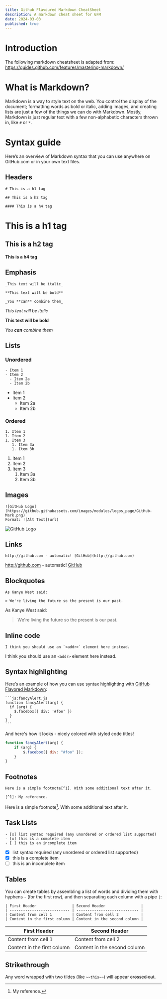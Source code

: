```yaml
---
title: Github Flavoured Markdown CheatSheet
description: A markdown cheat sheet for GFM
date: 2024-03-03
published: true
---
```


# Introduction

The following markdown cheatsheet is adapted from:
https://guides.github.com/features/mastering-markdown/

# What is Markdown?

Markdown is a way to style text on the web. You control the display of the
document; formatting words as bold or italic, adding images, and creating lists
are just a few of the things we can do with Markdown. Mostly, Markdown is just
regular text with a few non-alphabetic characters thrown in, like `#` or `*`.

# Syntax guide

Here’s an overview of Markdown syntax that you can use anywhere on GitHub.com or
in your own text files.

## Headers

```mdx
# This is a h1 tag

## This is a h2 tag

#### This is a h4 tag
```

# This is a h1 tag

## This is a h2 tag

#### This is a h4 tag

## Emphasis

```mdx
_This text will be italic_

**This text will be bold**

_You **can** combine them_
```

_This text will be italic_

**This text will be bold**

_You **can** combine them_

## Lists

### Unordered

```mdx
- Item 1
- Item 2
  - Item 2a
  - Item 2b
```

- Item 1
- Item 2
  - Item 2a
  - Item 2b

### Ordered

```mdx
1. Item 1
1. Item 2
1. Item 3
   1. Item 3a
   1. Item 3b
```

1. Item 1
1. Item 2
1. Item 3
   1. Item 3a
   1. Item 3b

## Images

```mdx
![GitHub Logo](https://github.githubassets.com/images/modules/logos_page/GitHub-Mark.png)
Format: ![Alt Text](url)
```

![GitHub Logo](https://github.githubassets.com/images/modules/logos_page/GitHub-Mark.png)

## Links

```mdx
http://github.com - automatic! [GitHub](http://github.com)
```

http://github.com - automatic! [GitHub](http://github.com)

## Blockquotes

```mdx
As Kanye West said:

> We're living the future so the present is our past.
```

As Kanye West said:

> We're living the future so the present is our past.

## Inline code

```mdx
I think you should use an `<addr>` element here instead.
```

I think you should use an `<addr>` element here instead.

## Syntax highlighting

Here’s an example of how you can use syntax highlighting with
[GitHub Flavored Markdown](https://help.github.com/articles/basic-writing-and-formatting-syntax/):

````mdx
```js:fancyAlert.js
function fancyAlert(arg) {
  if (arg) {
    $.facebox({ div: '#foo' })
  }
}
```
````

And here's how it looks - nicely colored with styled code titles!

```jsx
function fancyAlert(arg) {
	if (arg) {
		$.facebox({ div: "#foo" });
	}
}
```

## Footnotes

```mdx
Here is a simple footnote[^1]. With some additional text after it.

[^1]: My reference.
```

Here is a simple footnote[^1]. With some additional text after it.

[^1]: My reference.

## Task Lists

```mdx
- [x] list syntax required (any unordered or ordered list supported)
- [x] this is a complete item
- [ ] this is an incomplete item
```

- [x] list syntax required (any unordered or ordered list supported)
- [x] this is a complete item
- [ ] this is an incomplete item

## Tables

You can create tables by assembling a list of words and dividing them with
hyphens `-` (for the first row), and then separating each column with a pipe
`|`:

```mdx
| First Header                | Second Header                |
| --------------------------- | ---------------------------- |
| Content from cell 1         | Content from cell 2          |
| Content in the first column | Content in the second column |
```

| First Header                | Second Header                |
| --------------------------- | ---------------------------- |
| Content from cell 1         | Content from cell 2          |
| Content in the first column | Content in the second column |

## Strikethrough

Any word wrapped with two tildes (like `~~this~~`) will appear ~~crossed out~~.
